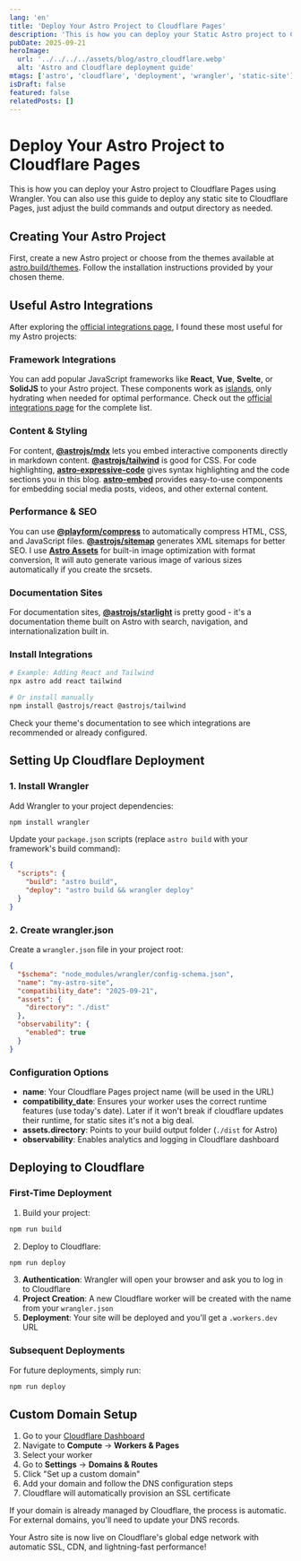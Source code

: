 ```yaml
---
lang: 'en'
title: 'Deploy Your Astro Project to Cloudflare Pages'
description: 'This is how you can deploy your Static Astro project to Cloudflare Pages using Wrangler.'
pubDate: 2025-09-21
heroImage:
  url: '../../../../assets/blog/astro_cloudflare.webp'
  alt: 'Astro and Cloudflare deployment guide'
mtags: ['astro', 'cloudflare', 'deployment', 'wrangler', 'static-site']
isDraft: false
featured: false
relatedPosts: []
---
```



# Deploy Your Astro Project to Cloudflare Pages

This is how you can deploy your Astro project to Cloudflare Pages using Wrangler. You can also use this guide to deploy any static site to Cloudflare Pages, just adjust the build commands and output directory as needed.

## Creating Your Astro Project

First, create a new Astro project or choose from the themes available at [astro.build/themes](https://astro.build/themes/). Follow the installation instructions provided by your chosen theme.

## Useful Astro Integrations

After exploring the [official integrations page](https://astro.build/integrations/), I found these most useful for my Astro projects:

### Framework Integrations
You can add popular JavaScript frameworks like **React**, **Vue**, **Svelte**, or **SolidJS** to your Astro project. These components work as [islands](https://docs.astro.build/en/concepts/islands/), only hydrating when needed for optimal performance. Check out the [official integrations page](https://astro.build/integrations/) for the complete list.

### Content & Styling
For content, **[@astrojs/mdx](https://docs.astro.build/en/guides/integrations-guide/mdx/)** lets you embed interactive components directly in markdown content. **[@astrojs/tailwind](https://docs.astro.build/en/guides/integrations-guide/tailwind/)** is good for CSS. For code highlighting, **[astro-expressive-code](https://expressive-code.com/)** gives syntax highlighting and the code sections you in this blog. **[astro-embed](https://astro-embed.netlify.app/)** provides easy-to-use components for embedding social media posts, videos, and other external content.

### Performance & SEO
You can use **[@playform/compress](https://github.com/PlayForm/Compress)** to automatically compress HTML, CSS, and JavaScript files. **[@astrojs/sitemap](https://docs.astro.build/en/guides/integrations-guide/sitemap/)** generates XML sitemaps for better SEO. I use **[Astro Assets](https://docs.astro.build/en/guides/assets/)** for built-in image optimization with format conversion, It will auto generate various image of various sizes automatically if you create the srcsets. 

### Documentation Sites
For documentation sites, **[@astrojs/starlight](https://starlight.astro.build/)** is pretty good - it's a documentation theme built on Astro with search, navigation, and internationalization built in.

### Install Integrations
```bash
# Example: Adding React and Tailwind
npx astro add react tailwind

# Or install manually
npm install @astrojs/react @astrojs/tailwind
```

<InfoAlert>
Check your theme's documentation to see which integrations are recommended or already configured.
</InfoAlert>

## Setting Up Cloudflare Deployment

### 1. Install Wrangler

Add Wrangler to your project dependencies:

```bash
npm install wrangler
```

Update your `package.json` scripts (replace `astro build` with your framework's build command):

```json
{
  "scripts": {
    "build": "astro build",
    "deploy": "astro build && wrangler deploy"
  }
}
```

### 2. Create wrangler.json

Create a `wrangler.json` file in your project root:

```json
{
  "$schema": "node_modules/wrangler/config-schema.json",
  "name": "my-astro-site",
  "compatibility_date": "2025-09-21",
  "assets": {
    "directory": "./dist"
  },
  "observability": {
    "enabled": true
  }
}
```

### Configuration Options

- **name**: Your Cloudflare Pages project name (will be used in the URL)
- **compatibility_date**: Ensures your worker uses the correct runtime features (use today's date). Later if it won't break if cloudflare updates their runtime, for static sites it's not a big deal.
- **assets.directory**: Points to your build output folder (`./dist` for Astro)
- **observability**: Enables analytics and logging in Cloudflare dashboard

## Deploying to Cloudflare

### First-Time Deployment

1. Build your project:
```bash
npm run build
```

2. Deploy to Cloudflare:
```bash
npm run deploy
```

3. **Authentication**: Wrangler will open your browser and ask you to log in to Cloudflare
4. **Project Creation**: A new Cloudflare worker will be created with the name from your `wrangler.json`
5. **Deployment**: Your site will be deployed and you'll get a `.workers.dev` URL

### Subsequent Deployments

For future deployments, simply run:

```bash
npm run deploy
```

## Custom Domain Setup

1. Go to your [Cloudflare Dashboard](https://dash.cloudflare.com/)
2. Navigate to **Compute** → **Workers & Pages** 
3. Select your worker
4. Go to **Settings** → **Domains & Routes**
5. Click "Set up a custom domain"
6. Add your domain and follow the DNS configuration steps
7. Cloudflare will automatically provision an SSL certificate

<InfoAlert>
If your domain is already managed by Cloudflare, the process is automatic. For external domains, you'll need to update your DNS records.
</InfoAlert>

Your Astro site is now live on Cloudflare's global edge network with automatic SSL, CDN, and lightning-fast performance!
